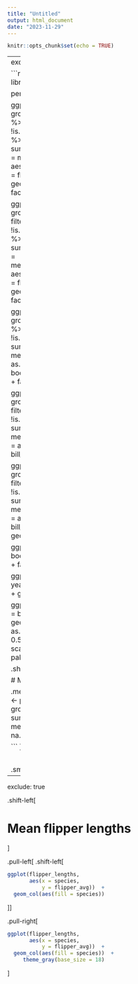 ```yaml
---
title: "Untitled"
output: html_document
date: "2023-11-29"
---
```


```r
knitr::opts_chunk$set(echo = TRUE)
```

---
exclude: true

```r
library(tidyverse)
library(palmerpenguins)

penguins = penguins

ggplot(penguins %>% 
         group_by(year, species, sex) %>%
         filter(!is.na(year), !is.na(flipper_length_mm)) %>% 
         summarize(flipper_length_mm = max(flipper_length_mm)), 
       aes(x = as.character(year), y = flipper_length_mm)) +
  geom_col() +
  facet_wrap(~species+sex)

ggplot(penguins %>% 
         group_by(year) %>%
         filter(!is.na(year), !is.na(flipper_length_mm)) %>% 
         summarize(flipper_length_mm = median(flipper_length_mm)), 
       aes(x = as.character(year), y = flipper_length_mm)) +
  geom_col() 
  facet_wrap(~species)

ggplot(penguins %>% 
         group_by(year, species) %>%
         filter(!is.na(year), !is.na(body_mass_g)) %>% 
         summarize(body_mass_g = mean(body_mass_g)), 
       aes(x = as.character(year), y = body_mass_g)) +
  geom_col() +
  facet_wrap(~species)

ggplot(penguins %>% 
         group_by(year) %>%
         filter(!is.na(year), !is.na(bill_depth_mm)) %>% 
         summarize(bill_depth_mm = mean(bill_depth_mm)), 
       aes(x = as.character(year), y = bill_depth_mm)) +
  geom_col() 


ggplot(penguins %>% 
         group_by(year) %>%
         filter(!is.na(year), !is.na(bill_length_mm)) %>% 
         summarize(bill_length_mm = mean(bill_length_mm)), 
       aes(x = as.character(year), y = bill_length_mm)) +
  geom_col() 

ggplot(penguins, aes(x = body_mass_g)) +
  geom_bar() +
  facet_wrap(~year)


ggplot(penguins, aes(x = year, y = flipper_length_mm)) +
  geom_point() +
  geom_line()


ggplot(data = penguins, aes(x = bill_length_mm))+
  geom_histogram(aes(fill = as.character(year)),
                     alpha = 0.5, 
                     position = 'identity') + 
  scale_fill_brewer(type = 'qual', palette = 3) 
```


.shift-left[

# Mean flipper lengths

.med-font[
```r
flipper_lengths <- penguins %>%
                     group_by(species) %>%
                     summarize(flipper_avg = 
                                  mean(flipper_length_mm, na.rm = T))

```
]

<br>

.small-table[
```r
kable(flipper_lengths)
```
]
]

---
exclude: true

.shift-left[

# Mean flipper lengths

]

.pull-left[
.shift-left[

```r
ggplot(flipper_lengths, 
       aes(x = species,
           y = flipper_avg))  +
  geom_col(aes(fill = species)) 
```
]]

.pull-right[

```r
ggplot(flipper_lengths, 
       aes(x = species,
           y = flipper_avg))  +
  geom_col(aes(fill = species))  +
     theme_gray(base_size = 18)
```
]

